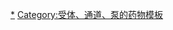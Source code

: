{{Navbox
|name  = Mineralocorticoids
|title = [[盐皮质激素]]
|bodyclass = hlist
|state = {{{state<includeonly>|collapsed</includeonly>}}}
|groupstyle = background-color: LightYellow

  |group1 = [[受体 (生物化学)|受體]]
  |list1 = {{Navbox |child
  |groupstyle = background-color: LightYellow

    |group1 = {{tsl|en|Mineralocorticoid receptor|鹽皮質激素受體|MR}}
    |list1  = 
* '''激動劑:''' [[19-去甲孕酮]]
* [[醛固酮]]
* [[皮质酮]]
* [[皮質醇]]
* {{tsl|en|Cortodoxone|可托多松}}
* [[11-脱氧皮质酮]]
* {{tsl|en|Fludrocortisone|氟氢可的松}}

* '''拮抗劑:''' [[6β-Hydroxy-7α-thiomethylspironolactone]]
* [[7α-Thiomethylspironolactone]]
* {{tsl|en|17-Hydroxyprogesterone||17-Hydroxyprogesterone}}
* {{tsl|en|Canrenoate potassium|坎利酸钾}}
* {{tsl|en|Canrenoic acid|坎利酸}}
* {{tsl|en|Canrenone|坎利酮}}
* {{tsl|en|Drospirenone||Drospirenone}}
* {{tsl|en|Eplerenone|依普利酮}}
* [[Mespirenone]]
* {{tsl|en|Mexrenoate potassium|孕甲酯丙酸钾}}
* {{tsl|en|Mexrenone|己烯酮}}
* [[孕烯醇酮]]
* [[孕酮]]
* [[Prorenoate potassium]]
* {{tsl|en|Prorenone|丙利酮}}
* [[螺内酯]]
  }}

  | group2 = [[酶]]<br /><small>[[酶抑制剂|抑製劑]]</small>
  | list2  = {{Navbox subgroup
  | groupstyle = background-color: LightYellow

    | group1 = {{tsl|en|Cholesterol_side-chain_cleavage_enzyme|膽固醇側鏈裂解酶|20,22-碳鏈}}
    | list1  = 
* [[22-Amino-23,24-bisnor-5-cholen-3 beta-ol|22-ABC]]
* [[3,3′-Dimethoxybenzidine]]
* [[3-Methoxybenzidine]]
* {{tsl|en|Aminoglutethimide||Aminoglutethimide}}
* {{tsl|en|Cyanoketone||Cyanoketone}}
* {{tsl|en|Danazol||Danazol}}
* {{tsl|en|Etomidate||Etomidate}}
* {{tsl|en|Mitotane||Mitotane}}
* {{tsl|en|Trilostane||Trilostane}}

    | group2 = {{tsl|en|CYP17A1|17α-羥化酶,17,20-裂解酶|CYP17A1}}
    | list2  = 
* [[22-Amino-23,24-bisnor-5-cholen-3 beta-ol|22-ABC]]
* [[22-Hydroximino-23,24-bisnor-4-cholen-3-one|22-Oxime]]
* {{tsl|en|Abiraterone||Abiraterone}}
* {{tsl|en|Bifonazole||Bifonazole}}
* [[克催瑪汝]]
* {{tsl|en|Cyanoketone||Cyanoketone}}
* {{tsl|en|Cyproterone||Cyproterone}}
* {{tsl|en|Danazol||Danazol}}
* [[益康唑]]
* {{tsl|en|Galeterone||Galeterone}}
* {{tsl|en|Gestrinone||Gestrinone}}
* {{tsl|en|Isoconazole||Isoconazole}}
* [[酮康唑]]
* [[17-(5'-Isoxazolyl)androssta-4,16-dien-3-one|L-39]]
* [[左炔诺孕酮]]
* {{tsl|en|Liarozole||Liarozole}}
* [[6-Methylene-4-pregene-3,20-dione|LY-207,320]]
* [[MDL-27,302]]
* [[咪康唑]]
* [[美服培酮]]
* {{tsl|en|Orteronel||Orteronel}}
* [[Pioglitazone]]
* [[罗格列酮]]
* [[Spironolactone]]
* [[康力龙]]
* [[SU-10,603]]
* [[转化生长因子-β|TGF-β]]
* {{tsl|en|Tioconazole||Tioconazole}}
* {{tsl|en|Troglitazone||Troglitazone}}
* [[3β-Hydroxy-17-(1H-1,2,3-triazol-1-yl)androsta-5,16-diene|VN/87-1]]
* [[2-(1H-Imidazol-4-ylmethyl)-9H-carbazole|YM116]]

    | group3 = {{tsl|en|3beta-Hydroxysteroid dehydrogenase|3β-羥基類固醇脫氫酶|3β-HSD}}
    | list3  = 
* [[17β-N,N-Diethylcarbamoyl-4-methyl-4-aza-5alpha-androstan-3-one|4-MA]]
* {{tsl|en|Azastene||Azastene}}
* {{tsl|en|Cyanoketone||Cyanoketone}}
* {{tsl|en|Danazol||Danazol}}
* {{tsl|en|Epostane||Epostane}}
* {{tsl|en|Genistein||Genistein}}
* {{tsl|en|Gestrinone||Gestrinone}}
* {{tsl|en|Metyrapone||Metyrapone}}
* {{tsl|en|Oxymetholone||Oxymetholone}}
* [[Pioglitazone]]
* [[罗格列酮]]
* {{tsl|en|Trilostane||Trilostane}}
* {{tsl|en|Troglitazone||Troglitazone}}

    | group4 = [[21-羥化酶]]
    | list4  = 
* [[氨魯米特]]
* [[Amphenone B]]
* {{tsl|en|Bifonazole||Bifonazole}}
* [[克催瑪汝]]
* [[地西泮]]
* [[益康唑]]
* {{tsl|en|Genistein||Genistein}}
* {{tsl|en|Isoconazole||Isoconazole}}
* [[酮康唑]]
* {{tsl|en|Metyrapone||Metyrapone}}
* [[咪康唑]]
* [[咪達唑侖]]
* {{tsl|en|Tioconazole||Tioconazole}}

    | group5 = [[類固醇11-β-羥化酶|11-β-羥化酶]]
    | list5  = 
* [[氨魯米特]]
* {{tsl|en|Canrenone||Canrenone}}
* {{tsl|en|Etomidate||Etomidate}}
* {{tsl|en|Fadrozole||Fadrozole}}
* [[Desethylfluoroethyletomidate|FETO]]
* [[酮康唑]]
* {{tsl|en|Metomidate||Metomidate}}
* {{tsl|en|Metyrapone||Metyrapone}}
* {{tsl|en|Mitotane||Mitotane}}
* {{tsl|en|Potassium canrenoate||Potassium canrenoate}}
* [[Spironolactone]]
* {{tsl|en|Trilostane||Trilostane}}

    | group6 = [[醛固酮合酶|18-羥化酶]]
    | list6  = 
* [[氨魯米特]]
* {{tsl|en|Canrenone||Canrenone}}
* [[FAD286]]
* {{tsl|en|Fadrozole||Fadrozole}}
* [[酮康唑]]
* [[LCI699]]
* {{tsl|en|Metyrapone||Metyrapone}}
* [[Mespirenone]]
* {{tsl|en|Potassium canrenoate||Potassium canrenoate}}
* [[Spironolactone]]
  }}

  | group5 = 其它
  |  list5 = {{Navbox subgroup
  | groupstyle = background-color: LightYellow

    | group1 = [[内源]]
    | list1  = 
* '''[[盐皮质激素]]:''' [[醛固酮]]
* [[皮质酮]]
* [[11-脱氧皮质酮]]

* '''[[抗鹽皮質激素]]:''' {{tsl|en|17-Hydroxyprogesterone||17-Hydroxyprogesterone}}
* [[孕烯醇酮]]
* [[孕酮]]

* '''[[前体]]:''' [[膽固醇]]
* {{tsl|en|22R-Hydroxycholesterol||22''R''-Hydroxycholesterol}}
* {{tsl|en|20α,22R-Dihydroxycholesterol||20α,22''R''-Dihydroxycholesterol}}
* [[孕烯醇酮]]
* {{tsl|en|17-Hydroxypregnenolone||17-Hydroxypregnenolone}}
* {{tsl|en|17-Hydroxyprogesterone||17-Hydroxyprogesterone}}
* [[孕酮]]
* [[11-脱氧皮质酮]]
* [[18-Hydroxydeoxycorticosterone]]
* [[皮质酮]]
* {{tsl|en|18-Hydroxycorticosterone||18-Hydroxycorticosterone}}

    |group3 = 間接
    |list3  = 
* [[促腎上腺皮質激素|ACTH/Corticotropin]]
* {{tsl|en|Corticotropin-releasing hormone||CRH}}
* [[血浆蛋白]]({{tsl|en|Transcortin||Transcortin}}, [[血清白蛋白]])
* [[抗利尿激素]]

    |group4 = [[外科学|程序]]
     list4 =
* {{tsl|en|Adrenalectomy||Adrenalectomy}}
* {{tsl|en|Hypophysectomy||Hypophysectomy}}
  }}

}}<noinclude>

{{collapsible option}}

[[Category:盐皮质激素|*]]
[[Category:受体、通道、泵的药物模板]]
</noinclude>